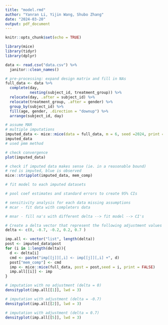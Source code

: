 ```yaml
---
title: "model.rmd"
author: "Yanran Li, Yijin Wang, Shubo Zhang"
date: "2024-03-20"
output: pdf_document
---
```


```r
knitr::opts_chunk$set(echo = TRUE)
```

```r
library(mice)
library(tidyr)
library(dplyr)
```

```r
data <- read.csv("data.csv") %>%
  janitor::clean_names()
```

```r
# pre-processing: expand design matrix and fill in NAs
full_data <- data %>%
  complete(day,
           nesting(subject_id, treatment_group)) %>%
  relocate(day, .after = subject_id) %>%
  relocate(treatment_group, .after = gender) %>%
  group_by(subject_id) %>% 
  fill(age, gender, .direction = "downup") %>%
  arrange(subject_id, day)
```

```r
# assume MAR
# multiple imputations 
imputed_data <- mice::mice(data = full_data, m = 6, seed =2024, print = FALSE)
imputed_data
# used pmm method
```
```r
# check convergence
plot(imputed_data)
```
```r
# check if imputed data makes sense (ie. in a reasonable bound)
# red is imputed, blue is observed
mice::stripplot(imputed_data, mem_comp)
```


```r
# fit model to each imputed datasets
```

```r
# pool coef estimates and standard errors to create 95% CIs
```

```r
# sensitivity analysis for each data missing assumptions
# mcar - fit data with completers data
```

```r
# mnar - fill na's with different delta --> fit model --> CI's

# Create a delta vector that represent the following adjustment values for mmHg: 0 for MAR, and -0.7, -0.2, 0.2, and 0.7 for MNAR.
delta <- c(0, -0.7, -0.2, 0.2, 0.7 )

imp.all <- vector("list", length(delta))
post <- imputed_data$post
for (i in 1:length(delta)){
  d <- delta[i]
  cmd <- paste("imp[[j]][,i] <- imp[[j]][,i] +", d)
  post["mem_comp"] <- cmd
  imp <- mice::mice(full_data, post = post,seed = i, print = FALSE)
  imp.all[[i]] <- imp
}
```

```r
# imputation with no adjustment (delta = 0)
densityplot(imp.all[[1]], lwd = 3)
```

```r
# imputation with adjustment (delta = -0.7)
densityplot(imp.all[[2]], lwd = 3)
```
```r
# imputation with adjustment (delta = 0.7)
densityplot(imp.all[[5]], lwd = 3)
```